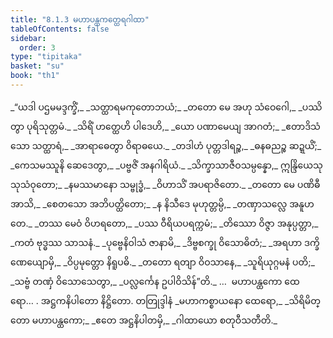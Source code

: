 ```yaml
---
title: "8.1.3 မဟာပန္ထကတ္ထေရဂါထာ"
tableOfContents: false
sidebar:
  order: 3
type: "tipitaka"
basket: "su"
book: "th1"
---
```



<DynamicBreadcrumb />

<Division number="510" book="th1" e="ch" v="19" p="296">

<Paragraph number="805" type="verses" book="th1">
_“ယဒါ ပဌမမဒ္ဒက္ခိံ,_  
_သတ္ထာရမကုတောဘယံ;_  
_တတော မေ အဟု သံဝေဂေါ,_  
_ပဿိတွာ ပုရိသုတ္တမံ._  

</Paragraph>

</Division>
<Division number="511" book="th1" e="ch" v="19" p="296">

<Paragraph number="806" type="verses" book="th1">
_သိရိံ ဟတ္ထေဟိ ပါဒေဟိ,_  
_ယော ပဏာမေယျ အာဂတံ;_  
_ဧတာဒိသံ သော သတ္ထာရံ,_  
_အာရာဓေတွာ ဝိရာဓယေ._  

</Paragraph>

</Division>
<Division number="512" book="th1" e="ch" v="19" p="296">

<Paragraph number="807" type="verses" book="th1">
_တဒါဟံ ပုတ္တဒါရဉ္စ,_  
_ဓနဓညဉ္စ ဆဍ္ဍယိံ;_  
_ကေသမဿူနိ ဆေဒေတွာ,_  
_ပဗ္ဗဇိံ အနဂါရိယံ._  

</Paragraph>

</Division>
<Division number="513" book="th1" e="ch" v="19" p="296">

<Paragraph number="808" type="verses" book="th1">
_သိက္ခာသာဇီဝသမ္ပန္နော,_  
ဣန္ဒြိယေသု သုသံဝုတော;_  
_နမဿမာနော သမ္ဗုဒ္ဓံ,_  
_ဝိဟာသိံ အပရာဇိတော._  

</Paragraph>

</Division>
<Division number="514" book="th1" e="ch" v="19" p="296">

<Paragraph number="809" type="verses" book="th1">
_တတော မေ ပဏိဓီ အာသိ,_  
_စေတသော အဘိပတ္ထိတော;_  
_န နိသီဒေ မုဟုတ္တမ္ပိ,_  
_တဏှာသလ္လေ အနူဟတေ._  

</Paragraph>

</Division>
<Division number="515" book="th1" e="ch" v="19" p="296">

<Paragraph number="810" type="verses" book="th1">
_တဿ မေဝံ ဝိဟရတော,_  
_ပဿ ဝီရိယပရက္ကမံ;_  
_တိဿော ဝိဇ္ဇာ အနုပ္ပတ္တာ,_  
_ကတံ ဗုဒ္ဓဿ သာသနံ._  

</Paragraph>

</Division>
<Division number="516" book="th1" e="ch" v="19" p="297">

<Paragraph number="811" type="verses" book="th1">
_ပုဗ္ဗေနိဝါသံ ဇာနာမိ,_  
_ဒိဗ္ဗစက္ခု ဝိသောဓိတံ;_  
_အရဟာ ဒက္ခိဏေယျောမှိ,_  
_ဝိပ္ပမုတ္တော နိရူပဓိ._  

</Paragraph>

</Division>
<Division number="517" book="th1" e="ch" v="19" p="297">

<Paragraph number="812" type="verses" book="th1">
_တတော ရတျာ ဝိဝသာနေ,_  
_သူရိယုဂ္ဂမနံ ပတိ;_  
_သဗ္ဗံ တဏှံ ဝိသောသေတွာ,_  
_ပလ္လင်္ကေန ဥပါဝိသိန်”တိ._  


</Paragraph>
</Division>

<Paragraph number="813" type="center" book="th1">
…  မဟာပန္ထကော ထေရော… .



</Paragraph>

<Paragraph number="814" type="center" book="th1">
အဋ္ဌကနိပါတော နိဋ္ဌိတော.



</Paragraph>

<Paragraph number="815" type="center" book="th1">
တတြုဒ္ဒါနံ


</Paragraph>

<Paragraph number="816" type="verses" book="th1">
_မဟာကစ္စာယနော ထေရော,_  
_သိရိမိတ္တော မဟာပန္ထကော;_  
_ဧတေ အဋ္ဌနိပါတမှိ,_  
_ဂါထာယော စတုဝီသတီတိ._
</Paragraph>